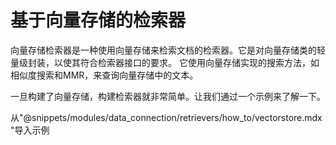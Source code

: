 # 基于向量存储的检索器

向量存储检索器是一种使用向量存储来检索文档的检索器。它是对向量存储类的轻量级封装，以使其符合检索器接口的要求。
它使用向量存储实现的搜索方法，如相似度搜索和MMR，来查询向量存储中的文本。

一旦构建了向量存储，构建检索器就非常简单。让我们通过一个示例来了解一下。

从"@snippets/modules/data_connection/retrievers/how_to/vectorstore.mdx"导入示例

<Example/>
